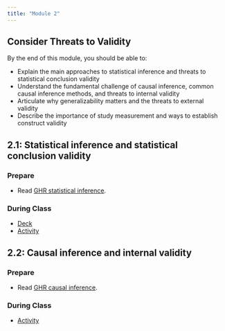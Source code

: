 ```yaml
---
title: "Module 2"
---
```


## Consider Threats to Validity

By the end of this module, you should be able to:

* Explain the main approaches to statistical inference and threats to statistical conclusion validity
* Understand the fundamental challenge of causal inference, common causal inference methods, and threats to internal validity
* Articulate why generalizability matters and the threats to external validity
* Describe the importance of study measurement and ways to establish construct validity

## 2.1: Statistical inference and statistical conclusion validity

### Prepare

* Read [GHR statistical inference](https://read.themethodsection.com/statisticalinference.html){target="_blank"}.

### During Class

* [Deck](https://drive.google.com/file/d/1QwgUMqNcU56PmwSXARDdr-0euefgBvQm/view?usp=sharing)
* [Activity](TBA)

## 2.2: Causal inference and internal validity

### Prepare

* Read [GHR causal inference](https://ericpgreen.github.io/ghr_ebook/causalinference.html){target="_blank"}.

### During Class

* [Activity](https://docs.google.com/document/d/1GBZz5AGGI1FHlU2lBMprociQHyYZXaS6rBzssuMediM/edit?usp=sharing)
